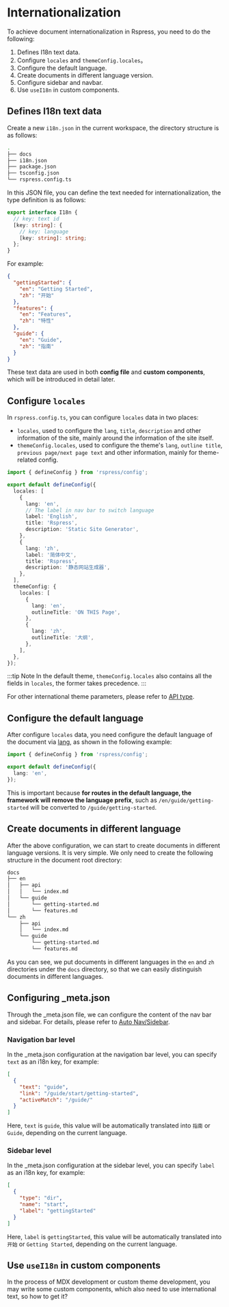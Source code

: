 # Internationalization

To achieve document internationalization in Rspress, you need to do the following:

1. Defines I18n text data.
2. Configure `locales` and `themeConfig.locales`。
3. Configure the default language.
4. Create documents in different language version.
5. Configure sidebar and navbar.
6. Use `useI18n` in custom components.

## Defines I18n text data

Create a new `i18n.json` in the current workspace, the directory structure is as follows:

```bash {15}
.
├── docs
├── i18n.json
├── package.json
├── tsconfig.json
└── rspress.config.ts
```

In this JSON file, you can define the text needed for internationalization, the type definition is as follows:

```ts
export interface I18n {
  // key: text id
  [key: string]: {
    // key: language
    [key: string]: string;
  };
}
```

For example:

```json title="i18n.json"
{
  "gettingStarted": {
    "en": "Getting Started",
    "zh": "开始"
  },
  "features": {
    "en": "Features",
    "zh": "特性"
  },
  "guide": {
    "en": "Guide",
    "zh": "指南"
  }
}
```

These text data are used in both **config file** and **custom components**, which will be introduced in detail later.

## Configure `locales`

In `rspress.config.ts`, you can configure `locales` data in two places:

- `locales`, used to configure the `lang`, `title`, `description` and other information of the site, mainly around the information of the site itself.
- `themeConfig.locales`, used to configure the theme's `lang`, `outline title`, `previous page/next page text` and other information, mainly for theme-related config.

```ts title="rspress.config.ts"
import { defineConfig } from 'rspress/config';

export default defineConfig({
  locales: [
    {
      lang: 'en',
      // The label in nav bar to switch language
      label: 'English',
      title: 'Rspress',
      description: 'Static Site Generator',
    },
    {
      lang: 'zh',
      label: '简体中文',
      title: 'Rspress',
      description: '静态网站生成器',
    },
  ],
  themeConfig: {
    locales: [
      {
        lang: 'en',
        outlineTitle: 'ON THIS Page',
      },
      {
        lang: 'zh',
        outlineTitle: '大纲',
      },
    ],
  },
});
```

:::tip Note
In the default theme, `themeConfig.locales` also contains all the fields in `locales`, the former takes precedence.
:::

For other international theme parameters, please refer to [API type](/api/config/config-theme#locales).

## Configure the default language

After configure `locales` data, you need configure the default language of the document via [lang](/api/config/config-basic#lang), as shown in the following example:

```ts title="rspress.config.ts"
import { defineConfig } from 'rspress/config';

export default defineConfig({
  lang: 'en',
});
```

This is important because **for routes in the default language, the framework will remove the language prefix**, such as `/en/guide/getting-started` will be converted to `/guide/getting-started`.

## Create documents in different language

After the above configuration, we can start to create documents in different language versions. It is very simple. We only need to create the following structure in the document root directory:

```bash
docs
├── en
│   ├── api
│   │   └── index.md
│   └── guide
│       └── getting-started.md
│       └── features.md
└── zh
    ├── api
    │   └── index.md
    └── guide
        └── getting-started.md
        └── features.md
```

As you can see, we put documents in different languages ​​in the `en` and `zh` directories under the `docs` directory, so that we can easily distinguish documents in different languages.

## Configuring \_meta.json

Through the \_meta.json file, we can configure the content of the nav bar and sidebar. For details, please refer to [Auto Nav/Sidebar](/guide/basic/auto-nav-sidebar).

### Navigation bar level

In the \_meta.json configuration at the navigation bar level, you can specify `text` as an i18n key, for example:

```json title="_meta.json"
[
  {
    "text": "guide",
    "link": "/guide/start/getting-started",
    "activeMatch": "/guide/"
  }
]
```

Here, `text` is `guide`, this value will be automatically translated into `指南` or `Guide`, depending on the current language.

### Sidebar level

In the \_meta.json configuration at the sidebar level, you can specify `label` as an i18n key, for example:

```json title="_meta.json"
[
  {
    "type": "dir",
    "name": "start",
    "label": "gettingStarted"
  }
]
```

Here, `label` is `gettingStarted`, this value will be automatically translated into `开始` or `Getting Started`, depending on the current language.

## Use `useI18n` in custom components

In the process of MDX development or custom theme development, you may write some custom components, which also need to use international text, so how to get it?


<UseI18n />
